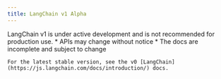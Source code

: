 ```yaml
---
title: LangChain v1 Alpha
---
```




<Warning>
    LangChain v1 is under active development and is not recommended for production use.
    * APIs may change without notice
    * The docs are incomplete and subject to change

    For the latest stable version, see the v0 [LangChain](https://js.langchain.com/docs/introduction/) docs.
</Warning>


